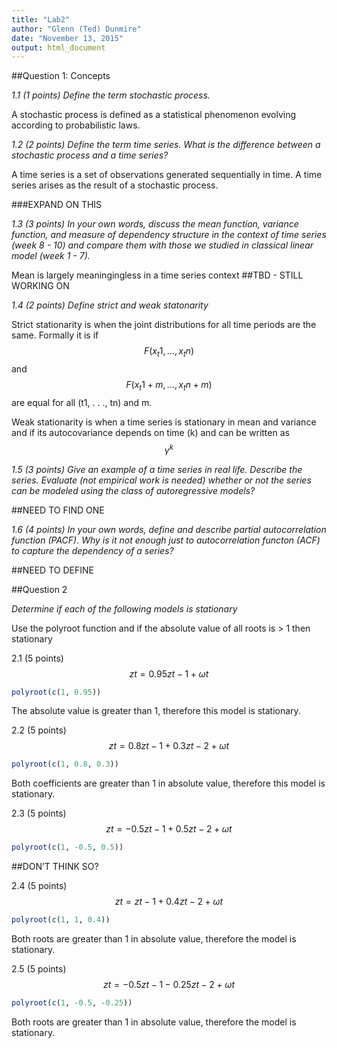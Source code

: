```yaml
---
title: "Lab2"
author: "Glenn (Ted) Dunmire"
date: "November 13, 2015"
output: html_document
---
```


##Question 1: Concepts


_1.1 (1 points) Define the term stochastic process._

A stochastic process is defined as a statistical phenomenon evolving according to probabilistic laws. 

_1.2 (2 points) Define the term time series. What is the difference between a stochastic process and a time series?_

A time series is a set of observations generated sequentially in time. A time series arises as the result of a stochastic process. 

###EXPAND ON THIS

_1.3 (3 points) In your own words, discuss the mean function, variance function, and measure of dependency structure in the context of time series (week 8 - 10) and compare them with those we studied in classical linear model (week 1 - 7)._

Mean is largely meaningingless in a time series context
##TBD - STILL WORKING ON

_1.4 (2 points) Define strict and weak statonarity_

Strict stationarity is when the joint distributions for all time periods are the same. Formally it is if 
$$F(x_t1, . . ., x_tn)$$ and $$F(x_t1+m, . . ., x_tn+m)$$ are equal for all (t1, . . ., tn) and m. 

Weak stationarity is when a time series is stationary in mean and variance and if its autocovariance depends on time (k) and can be written as $$\gamma^{k}$$

_1.5 (3 points) Give an example of a time series in real life. Describe the series. Evaluate (not empirical work is needed) whether or not the series can be modeled using the class of autoregressive models?_

##NEED TO FIND ONE

_1.6 (4 points) In your own words, define and describe partial autocorrelation function (PACF). Why is it not enough just to autocorrelation functon (ACF) to capture the dependency of a series?_

##NEED TO DEFINE

##Question 2

_Determine if each of the following models is stationary_

Use the polyroot function and if the absolute value of all roots is > 1 then stationary

2.1 (5 points) $$zt = 0.95zt−1 + ωt$$

```r
polyroot(c(1, 0.95))
```

The absolute value is greater than 1, therefore this model is stationary. 

2.2 (5 points) $$zt = 0.8zt−1 + 0.3zt−2 + ωt$$

```r
polyroot(c(1, 0.8, 0.3))
```

Both coefficients are greater than 1 in absolute value, therefore this model is stationary. 

2.3 (5 points) $$zt = −0.5zt−1 + 0.5zt−2 + ωt$$

```r
polyroot(c(1, -0.5, 0.5))
```

##DON'T THINK SO?

2.4 (5 points) $$zt = zt−1 + 0.4zt−2 + ωt$$

```r
polyroot(c(1, 1, 0.4))
```

Both roots are greater than 1 in absolute value, therefore the model is stationary. 

2.5 (5 points) $$zt = −0.5zt−1 − 0.25zt−2 + ωt$$

```r
polyroot(c(1, -0.5, -0.25))
```

Both roots are greater than 1 in absolute value, therefore the model is stationary. 
